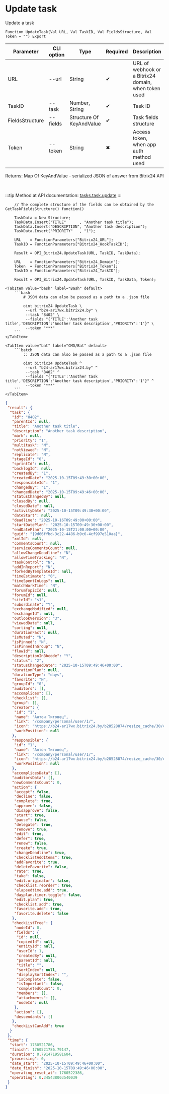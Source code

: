 ﻿---
sidebar_position: 4
description: Update task and other functions to work with Bitrix24 in the Open Integration Package, a free open-source integration library for 1C:Enterprise 8, OneScript and CLI
keywords: [1C, 1С, 1С:Enterprise, 1С:Enterprise 8.3, API, Integration, Services, Exchange, OneScript, CLI, Bitrix24]
---


# Update task
 Update a task



`Function UpdateTask(Val URL, Val TaskID, Val FieldsStructure, Val Token = "") Export`

  | Parameter | CLI option | Type | Required | Description |
  |-|-|-|-|-|
  | URL | --url | String | &#x2714; | URL of webhook or a Bitrix24 domain, when token used |
  | TaskID | --task | Number, String | &#x2714; | Task ID |
  | FieldsStructure | --fields | Structure Of KeyAndValue | &#x2714; | Task fields structure |
  | Token | --token | String | &#x2716; | Access token, when app auth method used |

  
  Returns:  Map Of KeyAndValue - serialized JSON of answer from Bitrix24 API

<br/>

:::tip
Method at API documentation: [tasks.task.update](https://dev.1c-bitrix.ru/rest_help/tasks/task/tasks/tasks_task_update.php)
:::
<br/>


```bsl title="1C:Enterprise/OneScript code example"
    // The complete structure of the fields can be obtained by the GetTaskFieldsStructure() function()

    TaskData = New Structure;
    TaskData.Insert("TITLE"      , "Another task title");
    TaskData.Insert("DESCRIPTION", "Another task description");
    TaskData.Insert("PRIORITY"   , "1");

    URL    = FunctionParameters["Bitrix24_URL"];
    TaskID = FunctionParameters["Bitrix24_HookTaskID"];

    Result = OPI_Bitrix24.UpdateTask(URL, TaskID, TaskData);

    URL    = FunctionParameters["Bitrix24_Domain"];
    Token  = FunctionParameters["Bitrix24_Token"];
    TaskID = FunctionParameters["Bitrix24_TaskID"];

    Result = OPI_Bitrix24.UpdateTask(URL, TaskID, TaskData, Token);
```
 

 <Tabs>
  
    <TabItem value="bash" label="Bash" default>
        ```bash
            # JSON data can also be passed as a path to a .json file
            
            oint bitrix24 UpdateTask \
             --url "b24-ar17wx.bitrix24.by" \
             --task "8402" \
             --fields "{'TITLE':'Another task title','DESCRIPTION':'Another task description','PRIORITY':'1'}" \
             --token "***"
        ```
    </TabItem>
  
    <TabItem value="bat" label="CMD/Bat" default>
        ```batch
            :: JSON data can also be passed as a path to a .json file
            
            oint bitrix24 UpdateTask ^
             --url "b24-ar17wx.bitrix24.by" ^
             --task "8402" ^
             --fields "{'TITLE':'Another task title','DESCRIPTION':'Another task description','PRIORITY':'1'}" ^
             --token "***"
        ```
    </TabItem>
</Tabs>


```json title="Result"
{
 "result": {
  "task": {
   "id": "8402",
   "parentId": null,
   "title": "Another task title",
   "description": "Another task description",
   "mark": null,
   "priority": "1",
   "multitask": "N",
   "notViewed": "N",
   "replicate": "N",
   "stageId": "0",
   "sprintId": null,
   "backlogId": null,
   "createdBy": "1",
   "createdDate": "2025-10-15T09:49:30+00:00",
   "responsibleId": "1",
   "changedBy": "1",
   "changedDate": "2025-10-15T09:49:46+00:00",
   "statusChangedBy": null,
   "closedBy": null,
   "closedDate": null,
   "activityDate": "2025-10-15T09:49:30+00:00",
   "dateStart": null,
   "deadline": "2025-10-16T09:49:00+00:00",
   "startDatePlan": "2025-10-15T09:49:30+00:00",
   "endDatePlan": "2025-10-15T21:00:00+00:00",
   "guid": "{9d66ffbd-3c22-4486-b9c6-4cf997e510aa}",
   "xmlId": null,
   "commentsCount": null,
   "serviceCommentsCount": null,
   "allowChangeDeadline": "N",
   "allowTimeTracking": "N",
   "taskControl": "N",
   "addInReport": "N",
   "forkedByTemplateId": null,
   "timeEstimate": "0",
   "timeSpentInLogs": null,
   "matchWorkTime": "N",
   "forumTopicId": null,
   "forumId": null,
   "siteId": "s1",
   "subordinate": "Y",
   "exchangeModified": null,
   "exchangeId": null,
   "outlookVersion": "3",
   "viewedDate": null,
   "sorting": null,
   "durationFact": null,
   "isMuted": "N",
   "isPinned": "N",
   "isPinnedInGroup": "N",
   "flowId": null,
   "descriptionInBbcode": "Y",
   "status": "2",
   "statusChangedDate": "2025-10-15T09:49:46+00:00",
   "durationPlan": null,
   "durationType": "days",
   "favorite": "N",
   "groupId": "0",
   "auditors": [],
   "accomplices": [],
   "checklist": [],
   "group": [],
   "creator": {
    "id": "1",
    "name": "Антон Титовец",
    "link": "/company/personal/user/1/",
    "icon": "https://b24-ar17wx.bitrix24.by/b28528874/resize_cache/30/c0120a8d7c10d63c83e32398d1ec4d9e/main/d7e/d7e99cf556e4ab676463dae2c00ddfbb/a7e0af6899300e3c684caeca5c334d81.jpg",
    "workPosition": null
   },
   "responsible": {
    "id": "1",
    "name": "Антон Титовец",
    "link": "/company/personal/user/1/",
    "icon": "https://b24-ar17wx.bitrix24.by/b28528874/resize_cache/30/c0120a8d7c10d63c83e32398d1ec4d9e/main/d7e/d7e99cf556e4ab676463dae2c00ddfbb/a7e0af6899300e3c684caeca5c334d81.jpg",
    "workPosition": null
   },
   "accomplicesData": [],
   "auditorsData": [],
   "newCommentsCount": 0,
   "action": {
    "accept": false,
    "decline": false,
    "complete": true,
    "approve": false,
    "disapprove": false,
    "start": true,
    "pause": false,
    "delegate": true,
    "remove": true,
    "edit": true,
    "defer": true,
    "renew": false,
    "create": true,
    "changeDeadline": true,
    "checklistAddItems": true,
    "addFavorite": true,
    "deleteFavorite": false,
    "rate": true,
    "take": false,
    "edit.originator": false,
    "checklist.reorder": true,
    "elapsedtime.add": true,
    "dayplan.timer.toggle": false,
    "edit.plan": true,
    "checklist.add": true,
    "favorite.add": true,
    "favorite.delete": false
   },
   "checkListTree": {
    "nodeId": 0,
    "fields": {
     "id": null,
     "copiedId": null,
     "entityId": null,
     "userId": 1,
     "createdBy": null,
     "parentId": null,
     "title": "",
     "sortIndex": null,
     "displaySortIndex": "",
     "isComplete": false,
     "isImportant": false,
     "completedCount": 0,
     "members": [],
     "attachments": [],
     "nodeId": null
    },
    "action": [],
    "descendants": []
   },
   "checkListCanAdd": true
  }
 },
 "time": {
  "start": 1760521786,
  "finish": 1760521786.79147,
  "duration": 0.7914719581604,
  "processing": 0,
  "date_start": "2025-10-15T09:49:46+00:00",
  "date_finish": "2025-10-15T09:49:46+00:00",
  "operating_reset_at": 1760522386,
  "operating": 0.345438003540039
 }
}
```
